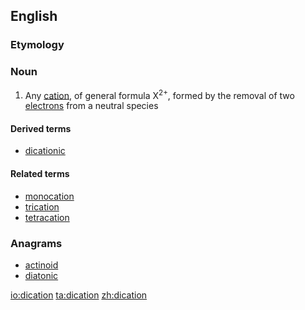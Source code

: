 ==English==

===Etymology===

{{prefix|di|cation|lang=en}}

===Noun===
{{wikipedia}}
{{en-noun}}

# {{context|chemistry|lang=en}} Any [[cation]], of general formula X<sup>2+</sup>, formed by the removal of two [[electron]]s from a neutral species

====Derived terms====
* [[dicationic]]

====Related terms====
* [[monocation]]
* [[trication]]
* [[tetracation]]

===Anagrams===
* [[actinoid#English|actinoid]]
* [[diatonic#English|diatonic]]

[[io:dication]]
[[ta:dication]]
[[zh:dication]]